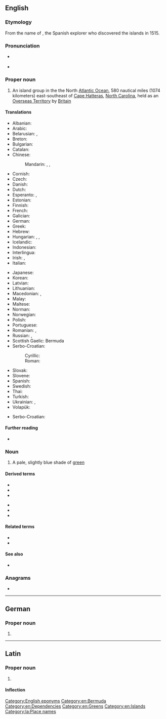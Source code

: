 {{also|bermuda}}
==English==

===Etymology===
From the name of {{w|Juan de Bermudez}}, the Spanish explorer who discovered the islands in 1515.

===Pronunciation===
* {{a|GA}} {{IPA|/bɚˈmjuːdə/|lang=en}}
* {{a|RP}} {{IPA|/bəˈmjuːdə/|lang=en}}

===Proper noun===
{{en-proper noun}}

# An island group in the the North [[Atlantic Ocean]], 580 nautical miles (1074 kilometers) east-southeast of [[Cape Hatteras]], [[North Carolina]], held as an [[Overseas Territory]] by [[Britain]]

====Translations====
{{trans-top|island group}}
* Albanian: {{t|sq|Bermuda}}
* Arabic: {{t|ar|جُزُر بَرْمُودَا|f-p}}
* Belarusian: {{t|be|Бэрмуды|f-p|tr=Bermúdy}}, {{t|be|Бэрмудзкія выспы|f-p|tr=Bermúdzkija výspy}}
* Breton: {{t|br|Bermuda}}
* Bulgarian: {{t|bg|Бермуда|f|tr=Bermúda|sc=Cyrl}}
* Catalan: {{t|ca|Bermudes}}
* Chinese:
*: Mandarin: {{t+|cmn|百慕大|tr=Bǎimùdà|sc=Hani}}, {{t+|cmn|百慕大群島|sc=Hani}}, {{t+|cmn|百慕大群岛|tr=Bǎimùdà qúndǎo|sc=Hani}}
* Cornish: {{t|kw|Bermuda}}
* Czech: {{t+|cs|Bermudy|p}}
* Danish: {{t|da|Bermuda}}
* Dutch: {{t+|nl|Bermuda}}
* Esperanto: {{t|eo|Bermudo}}, {{t|eo|Bermudoj}}
* Estonian: {{t+|et|Bermuda}}
* Finnish: {{t+|fi|Bermuda}}
* French: {{t+|fr|Bermudes|f-p}}
* Galician: {{t+|gl|Bermuda}}
* German: {{t+|de|Bermuda|n}}
* Greek: {{t|el|Βερμούδες|f-p}}
* Hebrew: {{t|he|ברמודה|tr=Bermuda|sc=Hebr}}
* Hungarian: {{t+|hu|Bermuda}}, {{t|hu|Bermudák|p}}, {{t|hu|Bermuda-szigetek|p}}
* Icelandic: {{t|is|Bermúda}}
* Indonesian: {{t+|id|Bermuda}}
* Interlingua: {{t|ia|Bermuda}}
* Irish: {{t|ga|Beirmiúda}}, {{t|ga|Beirmiúdaí|p|alt=Na Beirmiúdaí}}
* Italian: {{t|it|Bermuda|f-p}}
{{trans-mid}}
* Japanese: {{t|ja|バーミューダ|tr=Bāmyūda|sc=Jpan}}
* Korean: {{t+|ko|버뮤다|tr=Beomyuda}}
* Latvian: {{t|lv|Bermudu salas}}
* Lithuanian: {{t+|lt|Bermudai}}
* Macedonian: {{t|mk|Бермуди|f-p|tr=Bermúdi}}, {{t|mk|Бермуда|f|tr=Bermúda}}
* Malay: {{t|ms|Bermuda}}
* Maltese: {{t|mt|Bermuda}}
* Norman: {{t|nrf|Bermude|f}}
* Norwegian: {{t|no|Bermuda}}
* Polish: {{t+|pl|Bermudy|p}}
* Portuguese: {{t+|pt|Bermudas|p}}
* Romanian: {{t+|ro|Bermuda}}, {{t|ro|Bermude|f}}
* Russian: {{t+|ru|Берму́ды|m-p}}, {{t|ru|Берму́дские острова́|m-p}}
* Scottish Gaelic: Bermuda
* Serbo-Croatian:
*: Cyrillic: {{t|sh|Бермуди|p|sc=Cyrl}}
*: Roman: {{t|sh|Bermudi|p}}
* Slovak: {{t|sk|Bermudy|p}}
* Slovene: {{t|sl|Bermuda|f}}
* Spanish: {{t+|es|Bermudas|f-p}}
* Swedish: {{t+|sv|Bermuda}}
* Thai: {{t|th|เบอร์มิวดา}}
* Turkish: {{t+|tr|Bermuda}}
* Ukrainian: {{t|uk|Бермуди|m-p|tr=Bermúdy}}, {{t+|uk|Бермудські острови|m-p|tr=Bermúds’ki ostrový}}
* Volapük: {{t+|vo|Bärmuduäns}}
{{trans-bottom}}

{{checktrans-top}}
* Serbo-Croatian: {{t+check|sh|Bermuda|f}}
{{trans-mid}}
{{trans-bottom}}

====Further reading====
* {{pedialite}}

===Noun===
{{en-noun|-}}

# A pale, slightly blue shade of [[green]]
#: {{color panel|7DD8C6}}

====Derived terms====
{{der-top}}
* {{l|en|Bermuda cedar}}
* {{l|en|Bermuda green}}
* {{l|en|Bermuda onion}}
{{der-mid}}
* {{l|en|Bermuda rig}}
* {{l|en|Bermuda shorts}}
* {{l|en|Bermuda Triangle}}
{{der-bottom}}

====Related terms====
* {{l|en|Bermudan}}
* {{l|en|Bermudian}}

====See also====
* {{l|en|Appendix:Countries of the world}}

===Anagrams===
* {{anagrams|en|rumbaed}}

[[Category:English eponyms]]
[[Category:en:Bermuda]]
[[Category:en:Dependencies]]
[[Category:en:Greens]]
[[Category:en:Islands]]

----

==German==

===Proper noun===
{{de-proper noun|n}}

# {{l|de|Bermuda}}

----

==Latin==
{{wikipedia|lang=la}}

===Proper noun===
{{la-proper noun|Bermūda|Bermūdae|f|first}}

# {{lb|la|New Latin}} {{l|en|Bermuda}}

====Inflection====
{{la-decl-1st|loc=1|num=sg|Bermūd}}

[[Category:la:Place names]]